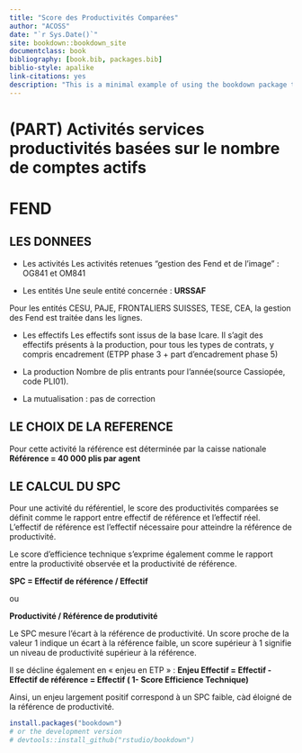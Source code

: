 ```yaml
--- 
title: "Score des Productivités Comparées"
author: "ACOSS"
date: "`r Sys.Date()`"
site: bookdown::bookdown_site
documentclass: book
bibliography: [book.bib, packages.bib]
biblio-style: apalike
link-citations: yes
description: "This is a minimal example of using the bookdown package to write a book. The output format for this example is bookdown::gitbook."
---
```


# (PART) Activités services productivités basées sur le nombre de comptes actifs {-}
# FEND

## LES DONNEES 

- Les activités
Les activités retenues "gestion des Fend et de l'image" : OG841 et OM841


- Les entités
Une seule entité concernée : **URSSAF**

Pour les entités CESU, PAJE, FRONTALIERS SUISSES, TESE, CEA, la gestion des Fend est traitée dans les lignes.

- Les effectifs
Les effectifs sont issus de la base Icare. 
Il s'agit des effectifs présents à la production, pour tous les types de contrats, y compris encadrement (ETPP phase 3 + part d'encadrement phase 5)

- La production
Nombre de plis entrants pour l'année(source Cassiopée, code PLI01).

- La mutualisation : pas de correction 







## LE CHOIX DE LA REFERENCE

Pour cette activité la référence est déterminée par la caisse nationale
**Référence = 40 000 plis par agent**



## LE CALCUL DU SPC

Pour une activité du référentiel, le score des productivités comparées se définit comme le rapport entre effectif de référence et l'effectif réel. L'effectif de référence est l'effectif nécessaire pour atteindre la référence de productivité.

Le score d'efficience technique s'exprime également comme le rapport entre la productivité observée et la productivité de référence.

**SPC = Effectif de référence / Effectif** 

ou 

**Productivité / Référence de produtivité**


Le  SPC mesure l'écart à la référence de productivité. Un score proche de la valeur  1 indique un écart à la référence faible, un score supérieur à 1 signifie un niveau de productivité supérieur à la référence. 

Il se décline également en « enjeu en ETP »  : 
**Enjeu Effectif = Effectif - Effectif de référence = Effectif ( 1- Score Efficience Technique)**

Ainsi, un enjeu largement positif correspond à un SPC faible, càd éloigné de la référence de productivité. 








```r
install.packages("bookdown")
# or the development version
# devtools::install_github("rstudio/bookdown")
```

